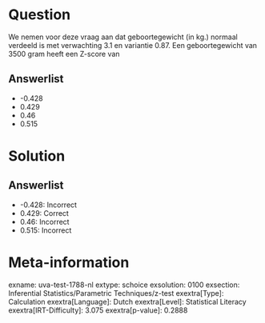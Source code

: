 Question
========

We nemen voor deze vraag aan dat geboortegewicht (in kg.) normaal
verdeeld is met verwachting 3.1 en variantie 0.87. Een geboortegewicht
van 3500 gram heeft een Z-score van

Answerlist
----------

* -0.428
* 0.429
* 0.46
* 0.515

Solution
========

Answerlist
----------

* -0.428: Incorrect
* 0.429: Correct
* 0.46: Incorrect
* 0.515: Incorrect

Meta-information
================
exname: uva-test-1788-nl
extype: schoice
exsolution: 0100
exsection: Inferential Statistics/Parametric Techniques/z-test
exextra[Type]: Calculation
exextra[Language]: Dutch
exextra[Level]: Statistical Literacy
exextra[IRT-Difficulty]: 3.075
exextra[p-value]: 0.2888
